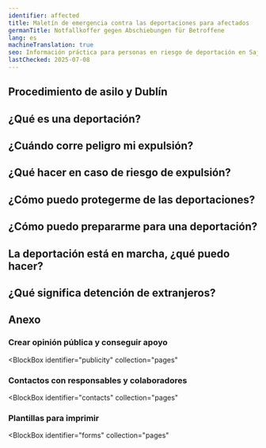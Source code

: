 ```yaml
---
identifier: affected
title: Maletín de emergencia contra las deportaciones para afectados
germanTitle: Notfallkoffer gegen Abschiebungen für Betroffene
lang: es
machineTranslation: true
seo: Información práctica para personas en riesgo de deportación en Sajonia – derechos, contactos de emergencia, conducta y opciones de apoyo
lastChecked: 2025-07-08
---
```


<Block identifier="kit-intro" />

<Block identifier="kit-advice" />

## Procedimiento de asilo y Dublín 

<Block identifier="kit-procedure-dublin" />

## ¿Qué es una deportación?

<Block identifier="kit-deportation-definition" />

## ¿Cuándo corre peligro mi expulsión?

<Block identifier="kit-deportation-risk" />

## ¿Qué hacer en caso de riesgo de expulsión?

<Block identifier="kit-stress" />

<Block identifier="kit-residence" />

## ¿Cómo puedo protegerme de las deportaciones?

<Block identifier="kit-prevent-deportation" />

## ¿Cómo puedo prepararme para una deportación?

<Block identifier="kit-prepare-deportation" />

## La deportación está en marcha, ¿qué puedo hacer?

<Block identifier="kit-police" />

<Block identifier="kit-ongoing-deportation" />

## ¿Qué significa detención de extranjeros?

<Block identifier="kit-detention" />

## Anexo

<Block identifier="kit-outro" />

### Crear opinión pública y conseguir apoyo

<BlockBox
  identifier="publicity"
  collection="pages"
>
  <Block
    identifier="publicity"
    collection="pages"
  />
</BlockBox>

### Contactos con responsables y colaboradores

<BlockBox
  identifier="contacts"
  collection="pages"
>
  <Block
    identifier="contacts"
    collection="pages"
  />
</BlockBox>

### Plantillas para imprimir

<BlockBox
  identifier="forms"
  collection="pages"
>
  <Block
    identifier="forms"
    collection="pages"
  />
</BlockBox>


